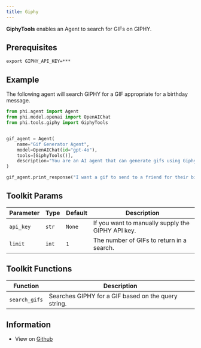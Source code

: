 ```yaml
---
title: Giphy
---
```


**GiphyTools** enables an Agent to search for GIFs on GIPHY.

## Prerequisites

```shell
export GIPHY_API_KEY=***
```

## Example

The following agent will search GIPHY for a GIF appropriate for a birthday message.

```python
from phi.agent import Agent
from phi.model.openai import OpenAIChat
from phi.tools.giphy import GiphyTools


gif_agent = Agent(
    name="Gif Generator Agent",
    model=OpenAIChat(id="gpt-4o"),
    tools=[GiphyTools()],
    description="You are an AI agent that can generate gifs using Giphy.",
)

gif_agent.print_response("I want a gif to send to a friend for their birthday.")
```

## Toolkit Params

| Parameter | Type | Default | Description |
|-----------|------|---------|-------------|
| `api_key` | `str` | `None` | If you want to manually supply the GIPHY API key. |
| `limit` | `int` | `1` | The number of GIFs to return in a search. |

## Toolkit Functions

| Function | Description |
|----------|-------------|
| `search_gifs` | Searches GIPHY for a GIF based on the query string. |

## Information

- View on [Github](https://github.com/agno-agi/phidata/blob/main/phi/tools/giphy.py)
